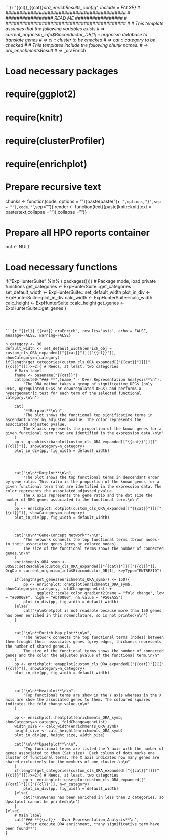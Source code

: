 ```{r "{{cl}}_{{cat}}_ora_enrichResults_config", include = FALSE}
# ###########################################
# ################# READ ME #################
# ###########################################
#
# This template assumes that the following variables exists
# => current_organism_info$Bioconductor_DB[1] :: organism database to translate genes
# => cl :: cluster to be checked
# => cat :: category to be checked
#
# This templates include the following chunk names:
# => <cl>_<cat>_ora_enrichmentsResult
# => <cl>_<cat>_oraEnrich
 
# Load necessary packages
# require(ggplot2)
# require(knitr)
# require(clusterProfiler)
# require(enrichplot)

# Prepare recursive text
chunks <- function(code, options = ""){paste(paste("```{r ",options,"}",sep = ""),code,"```",sep="\n")}
render <- function(text){paste(knitr::knit(text = paste(text,collapse = "\n")),collapse = "\n")}

# Prepare all HPO reports container
out <- NULL

# Load necessary functions
if("ExpHunterSuite" %in% (.packages())){ # Package mode, load private functions
	get_categories <- ExpHunterSuite:::get_categories
	set_default_width <- ExpHunterSuite:::set_default_width
	plot_in_div <- ExpHunterSuite:::plot_in_div
	calc_width <- ExpHunterSuite:::calc_width
	calc_height <- ExpHunterSuite:::calc_height
	get_genes <- ExpHunterSuite:::get_genes
}

```



```{r "{{cl}}_{{cat}}_oraEnrich", results='asis', echo = FALSE, message=FALSE, warning=FALSE}

n_category <- 30
default_width <- set_default_width(enrich_obj = custom_cls_ORA_expanded[["{{cat}}"]][["{{cl}}"]], showCategory=n_category)
if(length(get_categories(custom_cls_ORA_expanded[["{{cat}}"]][["{{cl}}"]]))>=2){ # Needs, at least, two categories
	# Main label
	fname <- basename("{{cat}}") 
	cat(paste0("### **",fname," - Over Representation Analysis**\n"),
		"The ORA method takes a group of significative DEGs (only DEGs, upregulated DEGs or downregulated DEGs) and performs a hypergeometric test for each term of the selected functional category.\n\n")

	cat(
		"**Barplot**\n\n", 
		"The plot shows the functional top significative terms in ascendant order by adjusted pvalue. The color represents the associated adjusted pvalue. 
		The X axis represents the proportion of the known genes for a given functional term that are identified in the expression data.\n\n"
	)
	pp <- graphics::barplot(custom_cls_ORA_expanded[["{{cat}}"]][["{{cl}}"]], showCategory=n_category)
	plot_in_div(pp, fig_width = default_width)




	cat("\n\n**Dotplot**\n\n",
		"The plot shows the top functional terms in descendant order by gene ratio. This ratio is the proportion of the known genes for a given functional term that are identified in the expression data. The color represents the associated adjusted pvalue. 
		The X axis represents the gene ratio and the dot size the number of DEG genes associated to the functional term.\n\n"
	)
	pp <- enrichplot::dotplot(custom_cls_ORA_expanded[["{{cat}}"]][["{{cl}}"]], showCategory=n_category)
	plot_in_div(pp, fig_width = default_width)



	cat("\n\n**Gene-Concept Network**\n\n", 
		"The network connects the top functional terms (brown nodes) to their associated genes (grey or colored nodes).
		The size of the functional terms shows the number of connected genes.\n\n"
	)
	enrichments_ORA_symb <- DOSE::setReadable(custom_cls_ORA_expanded[["{{cat}}"]][["{{cl}}"]], OrgDb = current_organism_info$Bioconductor_DB[1], keyType="ENTREZID")
	
	if(length(get_genes(enrichments_ORA_symb)) <= 150){
		pp <- enrichplot::cnetplot(enrichments_ORA_symb, showCategory=n_category, foldChange=geneList) +
			  ggplot2::scale_color_gradient2(name = "fold change", low = "#0000BF", high = "#bf0000", na.value = "#50EA55")
		plot_in_div(pp, fig_width = default_width)
	}else{
		cat("\n\nCnetplot is not readable because more than 150 genes has been enriched in this nomenclature, so is not printed\n\n")
	}


	cat("\n\n**Enrich Map plot**\n\n", 
		"The network connects the top functional terms (nodes) between them trought their associates genes (grey edges, thickness represents the number of shared genes.).
		The size of the functional terms shows the number of connected genes and the color the adjusted pvalue of the functional term.\n\n"
	)
	pp <- enrichplot::emapplot(custom_cls_ORA_expanded[["{{cat}}"]][["{{cl}}"]], showCategory=n_category)
	plot_in_div(pp, fig_width = default_width)



	cat("\n\n**Heatplot**\n\n", 
		"Top functional terms are show in the Y axis whereas in the X axis are show the associated genes to them. The coloured squares indicates the fold change value.\n\n"
	)

	pp <- enrichplot::heatplot(enrichments_ORA_symb, showCategory=n_category, foldChange=geneList)
	width_size <- calc_width(enrichments_ORA_symb)
	height_size <- calc_height(enrichments_ORA_symb) 
	plot_in_div(pp, height_size, width_size)

	cat("\n\n**Upsetplot**\n\n", 
		"Top functional terms are listed the Y axis with the number of genes associated to them (Set size). Each column of dots marks one cluster of functional terms. The X axis indicates how many genes are shared exclusively for the members of one cluster.\n\n"
	)
	if(length(get_categories(custom_cls_ORA_expanded[["{{cat}}"]][["{{cl}}"]]))>=2){ # Needs, at least, two categories
		pp <- enrichplot::upsetplot(custom_cls_ORA_expanded[["{{cat}}"]][["{{cl}}"]], n=n_category)
		plot_in_div(pp, fig_width = default_width)
	}else{
		cat('\n\nGenes has been enriched in less than 2 categories, so Upsetplot cannot be printed\n\n')
	}
}else{
	# Main label 
	cat("### **{{cat}} - Over Representation Analysis**\n",
		"After execute ORA enrichment, **any significative term have been found**")
}

```



